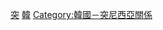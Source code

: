 {{commonscat|Ambassadors of South Korea to Tunisia}}
[[Category:韓國駐外大使|突]]
[[Category:駐突尼西亞大使|韓]]
[[Category:韓國－突尼西亞關係|Category:韓國－突尼西亞關係]]